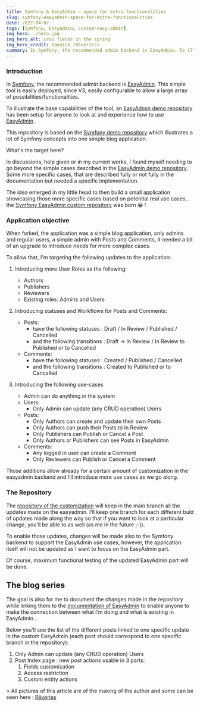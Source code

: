 ```yaml
---
title: Symfony & EasyAdmin – space for extra functionalities
slug: symfony-easyadmin-space-for-extra-functionalities
date: 2022-04-07
tags: [Symfony, EasyAdmin, custom-easy-admin]
img_hero: ./hero.jpg
img_hero_alt: crop fields in the spring
img_hero_credit: Yannick (Rêveries)
summary: In Symfony, the recommended admin backend is EasyAdmin. To illustrate the base capabilities of the tool, an EasyAdmin demo repository has been setup for anyone to look at and experience how to use EasyAdmin. The objective in this series of articles (supported by a live repository) is to illustrate less common, but still useful, features of EasyAdmin.
---
```



### Introduction

In [Symfony](https://www.symfony.com/), the recommended admin backend is [EasyAdmin](https://symfony.com/bundles/EasyAdminBundle/current/index.html). This simple tool is easily deployed, since V3, easily configurable to allow a large array of possibilities/functionalities.

To illustrate the base capabilities of the tool, an [EasyAdmin demo repository](https://github.com/EasyCorp/easyadmin-demo) has been setup for anyone to look at and experience how to use [EasyAdmin](https://symfony.com/bundles/EasyAdminBundle/current/index.html).

This repository is based on the [Symfony demo repository](https://github.com/symfony/demo) which illustrates a lot of Symfony concepts into one simple blog application.

<BlogImage src="2022/symfony-easyadmin-space-for-extra-functionalities/hoop.jpg" alt="What's the target here?" />

<p style={{textAlign: "center", marginTop: "-25px", color: "#777"}}>What's the target here?</p>

In discussions, help given or in my current works, I found myself needing to go beyond the simple cases described in the [EasyAdmin demo repository](https://github.com/EasyCorp/easyadmin-demo). Some more specific cases, that are described fully or not fully in the documentation but needed a specific implementation.

The idea emerged in my little head to then build a small application showcasing those more specific cases based on potential real use cases… the [Symfony EasyAdmin custom repository](https://github.com/yalit/custom-easy-admin) was born 😀 !

### Application objective

When forked, the application was a simple blog application, only admins and regular users, a simple admin with Posts and Comments, it needed a bit of an upgrade to introduce needs for more complex cases.

To allow that, I'm targeting the following updates to the application:

1. Introducing more User Roles as the following:

   - Authors
   - Publishers
   - Reviewers
   - Existing roles: Admins and Users

2. Introducing statuses and Workflows for Posts and Comments:

   - Posts:
     - have the following statuses : Draft / In Review / Published / Cancelled
     - and the following transitions : Draft -\> In Review / In Review to Published or to Cancelled
   - Comments:
     - have the following statuses : Created / Published / Cancelled
     - and the following transitions : Created to Published or to Cancelled

3. Introducing the following use-cases
   - Admin can do anything in the system
   - Users:
     - Only Admin can update (any CRUD operation) Users
   - Posts:
     - Only Authors can create and update their own Posts
     - Only Authors can push their Posts to In Review
     - Only Publishers can Publish or Cancel a Post
     - Only Authors or Publishers can see Posts in EasyAdmin
   - Comments:
     - Any logged in user can create a Comment
     - Only Reviewers can Publish or Cancel a Comment

Those additions allow already for a certain amount of customization in the easyadmin backend and I’ll introduce more use cases as we go along.

### The Repository

The [repository of the customization](https://github.com/yalit/custom-easy-admin) will keep in the main branch all the updates made on the easyadmin. I’ll keep one branch for each different buld of updates made along the way so that if you want to look at a particular change, you’ll be able to as well (as me in the future ;-)).

To enable those updates, changes will be made also to the Symfony backend to support the EasyAdmin use cases, however, the application itself will not be updated as I want to focus on the EasyAdmin part.

Of course, maximum functional testing of the updated EasyAdmin part will be done.

## The blog series

The goal is also for me to document the changes made in the repository while linking them to the [documentation of EasyAdmin](https://symfony.com/doc/current/EasyAdminBundle/index.html) to enable anyone to make the connection between what I’m doing and what is existing in EasyAdmin…

Below you’ll see the list of the different posts linked to one specific update in the custom EasyAdmin (each post should correspond to one specific branch in the repository):

1. Only Admin can update (any CRUD operation) Users
2. Post Index page : new post actions usable in 3 parts:
   1. Fields customization
   2. Access restriction
   3. Custom entity actions

\> All pictures of this article are of the making of the author and some can be seen here : [Rêveries](/reveries)
